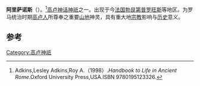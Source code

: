{{Infobox deity|type=irish

| name = 阿里萨诺斯

}}
'''阿里萨诺斯'''（{{lang-en|Alisanos}}）。<ref>Adkins,Lesley Adkins,Roy A.（1998）.''Handbook to Life in Ancient Rome''.Oxford University Press,USA.ISBN 9780195123326.</ref>[[高卢神话|高卢神话]][[神祇|神祇]]之一。出现于今[[法国|法国]][[勃艮第|勃艮第]][[普罗旺斯|普罗旺斯]]等地区。为罗马统治时期[[高卢人|高卢人]]所尊奉之重要[[山地|山地]]神灵，具有重大地[[宗教|宗教]]影响与[[历史|历史]]意义。

== 参考 ==
{{reflist}}
{{Gaulish-Brythonic mythology}}

[[Category:高卢神祇|Category:高卢神祇]]